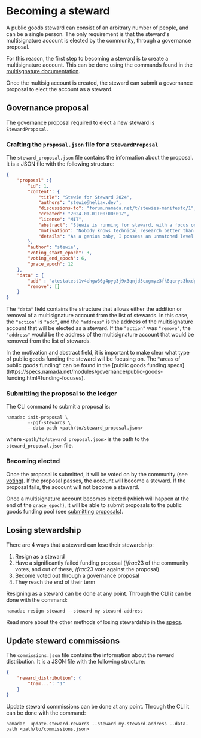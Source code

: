 
# Becoming a steward

A public goods steward can consist of an arbitrary number of people, and can be a single person. The only requirement is that the steward's multisignature account is elected by the community, through a governance proposal.

For this reason, the first step to becoming a steward is to create a multisignature account. 
This can be done using the commands found in the [multisgnature documentation](../transparent-accounts/multisignature.mdx). 

Once the multisig account is created, the steward can submit a governance proposal to elect the account as a steward.

## Governance proposal

The governance proposal required to elect a new steward is `StewardProposal`.

### Crafting the `proposal.json` file for a `StewardProposal`

The `steward_proposal.json` file contains the information about the proposal. It is a JSON file with the following structure:

```json
{
    "proposal" :{
        "id": 1,
        "content": {
            "title": "Stewie for Steward 2024",
            "authors": "stewie@heliax.dev",
            "discussions-to": "forum.namada.net/t/stewies-manifesto/1",
            "created": "2024-01-01T00:00:01Z",
            "license": "MIT",
            "abstract": "Stewie is running for steward, with a focus on technical research. The technical research I will be focused on will definitely not be for weapons of mass destruction. There is some possibility however that I may be focusing somewhat on open source software for weapons of mass destruction.",
            "motivation": "Nobody knows technical research better than me. Trust me. I know it. I have the best technical research. I will be the best steward. Last night, Namada called me and said, Stewie, thank you. I will make public goods funding great again",
            "details": "As a genius baby, I possess an unmatched level of intelligence and a visionary mindset. I will utilize these qualities to solve the most complex problems, and direct public goods funding towards weapons of mass destruction ... i mean open source software for weapons of mass destruction"
        },
        "author": "stewie",
        "voting_start_epoch": 3,
        "voting_end_epoch": 6,
        "grace_epoch": 12
    },
    "data" : {
        "add" : "atestatest1v4ehgw36g4pyg3j9x3qnjd3cxgmyz3fk8qcrys3hxdp5xwfnx3zyxsj9xgunxsfjg5u5xvzyzrrqtn",
        "remove": []
    }    
}
```

The `"data"` field contains the structure that allows either the addition or removal of 
a multisignature account from the list of stewards. In this case, the `"action"` is `"add"`, 
and the `"address"` is the address of the multisignature account that will be elected as a steward. 
If the `"action"` was `"remove"`, the `"address"` would be the address of the multisignature account 
that would be removed from the list of stewards.

<Callout>
In the motivation and abstract field, it is important to make clear what type of 
public goods funding the steward will be focusing on. 
The *areas of public goods funding* can be found in the 
[public goods funding specs](https://specs.namada.net/modules/governance/public-goods-funding.html#funding-focuses).
</Callout>

### Submitting the proposal to the ledger

The CLI command to submit a proposal is:

```shell copy
namadac init-proposal \
        --pgf-stewards \
        --data-path <path/to/steward_proposal.json>
```
where `<path/to/steward_proposal.json>` is the path to the `steward_proposal.json` file.

### Becoming elected

Once the proposal is submitted, it will be voted on by the community (see [voting](./voting.mdx)). If the proposal passes, the account will become a steward. If the proposal fails, the account will not become a steward.

Once a multisignature account becomes elected (which will happen at the end of the `grace_epoch`), it will be able to submit proposals to the public goods funding pool (see [submitting proposals](./proposing.mdx#proposing-funding)).

## Losing stewardship

There are 4 ways that a steward can lose their stewardship:

1. Resign as a steward
2. Have a significantly failed funding proposal ($/frac{2}{3}$ of the community votes, and out of these, $/frac{2}{3}$ vote against the proposal)
3. Become voted out through a governance proposal
4. They reach the end of their term

Resigning as a steward can be done at any point. 
Through the CLI it can be done with the command:

```shell copy
namadac resign-steward --steward my-steward-address
```

Read more about the other methods of losing stewardship in the [specs](https://specs.namada.net/modules/goverance/public-goods-funding/becoming-a-steward#losing-stewardship-status).

## Update steward commissions

The `commissions.json` file contains the information about the reward distribution. It is a JSON file with the following structure:

```json
{
    "reward_distribution": {
        "tnam...": "1"
    }
}
```

Update steward commissions can be done at any point. 
Through the CLI it can be done with the command:

```shell copy
namadac  update-steward-rewards --steward my-steward-address --data-path <path/to/commissions.json>
```